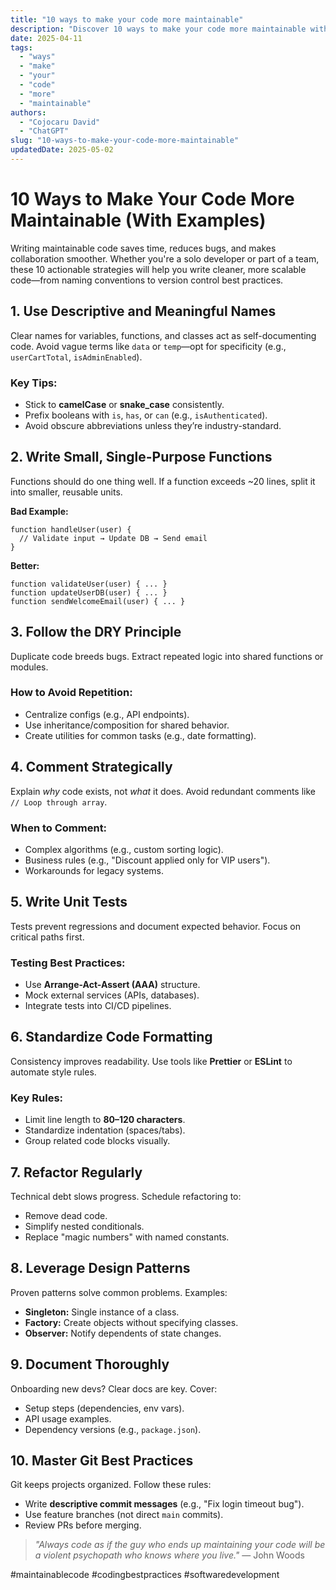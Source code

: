 ```yaml
---
title: "10 ways to make your code more maintainable"
description: "Discover 10 ways to make your code more maintainable with this in-depth guide, providing actionable insights and practical tips to boost your knowledge and results."
date: 2025-04-11
tags:
  - "ways"
  - "make"
  - "your"
  - "code"
  - "more"
  - "maintainable"
authors:
  - "Cojocaru David"
  - "ChatGPT"
slug: "10-ways-to-make-your-code-more-maintainable"
updatedDate: 2025-05-02
---
```


# 10 Ways to Make Your Code More Maintainable (With Examples)  

Writing maintainable code saves time, reduces bugs, and makes collaboration smoother. Whether you're a solo developer or part of a team, these 10 actionable strategies will help you write cleaner, more scalable code—from naming conventions to version control best practices.  

## 1. Use Descriptive and Meaningful Names  

Clear names for variables, functions, and classes act as self-documenting code. Avoid vague terms like `data` or `temp`—opt for specificity (e.g., `userCartTotal`, `isAdminEnabled`).  

### Key Tips:  
- Stick to **camelCase** or **snake_case** consistently.  
- Prefix booleans with `is`, `has`, or `can` (e.g., `isAuthenticated`).  
- Avoid obscure abbreviations unless they’re industry-standard.  

## 2. Write Small, Single-Purpose Functions  

Functions should do one thing well. If a function exceeds ~20 lines, split it into smaller, reusable units.  

**Bad Example:**  
```  
function handleUser(user) {  
  // Validate input → Update DB → Send email  
}  
```  

**Better:**  
```  
function validateUser(user) { ... }  
function updateUserDB(user) { ... }  
function sendWelcomeEmail(user) { ... }  
```  

## 3. Follow the DRY Principle  

Duplicate code breeds bugs. Extract repeated logic into shared functions or modules.  

### How to Avoid Repetition:  
- Centralize configs (e.g., API endpoints).  
- Use inheritance/composition for shared behavior.  
- Create utilities for common tasks (e.g., date formatting).  

## 4. Comment Strategically  

Explain *why* code exists, not *what* it does. Avoid redundant comments like `// Loop through array`.  

### When to Comment:  
- Complex algorithms (e.g., custom sorting logic).  
- Business rules (e.g., "Discount applied only for VIP users").  
- Workarounds for legacy systems.  

## 5. Write Unit Tests  

Tests prevent regressions and document expected behavior. Focus on critical paths first.  

### Testing Best Practices:  
- Use **Arrange-Act-Assert (AAA)** structure.  
- Mock external services (APIs, databases).  
- Integrate tests into CI/CD pipelines.  

## 6. Standardize Code Formatting  

Consistency improves readability. Use tools like **Prettier** or **ESLint** to automate style rules.  

### Key Rules:  
- Limit line length to **80–120 characters**.  
- Standardize indentation (spaces/tabs).  
- Group related code blocks visually.  

## 7. Refactor Regularly  

Technical debt slows progress. Schedule refactoring to:  
- Remove dead code.  
- Simplify nested conditionals.  
- Replace "magic numbers" with named constants.  

## 8. Leverage Design Patterns  

Proven patterns solve common problems. Examples:  
- **Singleton:** Single instance of a class.  
- **Factory:** Create objects without specifying classes.  
- **Observer:** Notify dependents of state changes.  

## 9. Document Thoroughly  

Onboarding new devs? Clear docs are key. Cover:  
- Setup steps (dependencies, env vars).  
- API usage examples.  
- Dependency versions (e.g., `package.json`).  

## 10. Master Git Best Practices  

Git keeps projects organized. Follow these rules:  
- Write **descriptive commit messages** (e.g., "Fix login timeout bug").  
- Use feature branches (not direct `main` commits).  
- Review PRs before merging.  

> _"Always code as if the guy who ends up maintaining your code will be a violent psychopath who knows where you live."_ ― John Woods  

#maintainablecode #codingbestpractices #softwaredevelopment